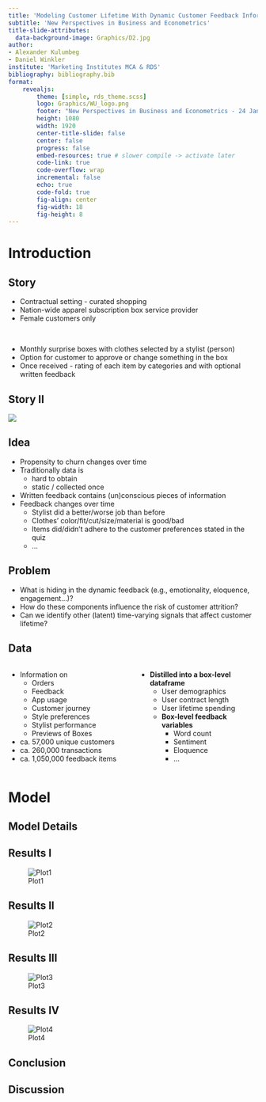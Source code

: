 ---
title: 'Modeling Customer Lifetime With Dynamic Customer Feedback Information'
subtitle: 'New Perspectives in Business and Econometrics'
title-slide-attributes: 
  data-background-image: Graphics/D2.jpg
author: 
- Alexander Kulumbeg
- Daniel Winkler
institute: 'Marketing Institutes MCA & RDS'
bibliography: bibliography.bib  
format: 
    revealjs:
        theme: [simple, rds_theme.scss]
        logo: Graphics/WU_logo.png
        footer: "New Perspectives in Business and Econometrics - 24 January 2023"
        height: 1080
        width: 1920
        center-title-slide: false
        center: false
        progress: false
        embed-resources: true # slower compile -> activate later
        code-link: true
        code-overflow: wrap
        incremental: false
        echo: true
        code-fold: true
        fig-align: center
        fig-width: 18
        fig-height: 8
---

# Introduction

## Story

- Contractual setting - curated shopping
- Nation-wide apparel subscription box service provider
- Female customers only

<br>

- Monthly surprise boxes with clothes selected by a stylist (person)
- Option for customer to approve or change something in the box
- Once received - rating of each item by categories and with optional written feedback


## Story II

![](./Graphics/story.png)


## Idea

- Propensity to churn changes over time
- Traditionally data is 
    - hard to obtain
    - static / collected once
- Written feedback contains (un)conscious pieces of information
- Feedback changes over time
    - Stylist did a better/worse job than before
    - Clothes' color/fit/cut/size/material is good/bad
    - Items did/didn't adhere to the customer preferences stated in the quiz
    - ...
    
## Problem

- What is hiding in the dynamic feedback (e.g., emotionality, eloquence, engagement...)?
- How do these components influence the risk of customer attrition?
- Can we identify other (latent) time-varying signals that affect customer lifetime?


## Data

:::: {.columns}

::: {.column width="50%"}
- Information on
    - Orders
    - Feedback
    - App usage
    - Customer journey
    - Style preferences
    - Stylist performance
    - Previews of Boxes
- ca. 57,000 unique customers
- ca. 260,000 transactions
- ca. 1,050,000 feedback items
:::

::: {.column width="50%"}

- **Distilled into a box-level dataframe**
    - User demographics
    - User contract length
    - User lifetime spending
    - **Box-level feedback variables**
        - Word count
        - Sentiment
        - Eloquence
        - ...

:::

::::

# Model

## Model Details

## Results I


::: {#fig-div}

![Plot1](./Graphics/mod26_3D_4S_plot1-1.png)

:::


## Results II

::: {#fig-div}

![Plot2](./Graphics/mod26_3D_4S_plot2-1.png)

:::

## Results III

::: {#fig-div}

![Plot3](./Graphics/mod26_3D_4S_plot3-1.png)

:::

## Results IV

::: {#fig-div}

![Plot4](./Graphics/mod26_3D_4S_plot4-1.png)

:::

## Conclusion

## Discussion